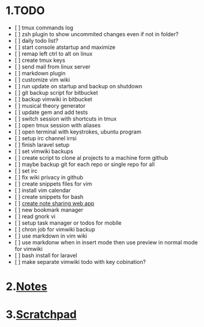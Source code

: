 = 1.TODO =
* [ ] tmux commands log
* [ ] zsh plugin to show uncommited changes even if not in folder?
* [ ] daily todo list?
* [ ] start console atstartup and maximize
* [ ] remap left ctrl to alt on linux
* [ ] create tmux keys
* [ ] send mail from linux server
* [ ] markdown plugin
* [ ] customize vim wiki
* [ ] run update on startup and backup on shutdown
* [ ] git backup script for bitbucket
* [ ] backup vimwiki in bitbucket
* [ ] musical theory generator
* [ ] update gem and add tests
* [ ] switch session with shortcuts in tmux
* [ ] open tmux session with aliases
* [ ] open terminal with keystrokes, ubuntu program
* [ ] setup irc channel irrsi
* [ ] finish laravel setup
* [ ] set vimwiki backups
* [ ] create script to clone al projects to a machine form github
* [ ] maybe backup git for each repo or single repo for all
* [ ] set irc
* [ ] fix wiki privacy in github
* [ ] create snippets files for vim
* [ ] install vim calendar
* [ ] create snippets for bash
* [ ] [[create note sharing web app]]
* [ ] new bookmark manager
* [ ] read gnork vi
* [ ] setup task manager or todos for mobile
* [ ] chron job for vimwiki backup
* [ ] use markdown in vim wiki
* [ ] use markdonw when in insert mode then use preview in normal mode for vimwiki
* [ ] bash install for laravel
* [ ] make separate vimwiki todo with key cobination?

= 2.[[Notes]] =

= 3.[[Scratchpad]] =
